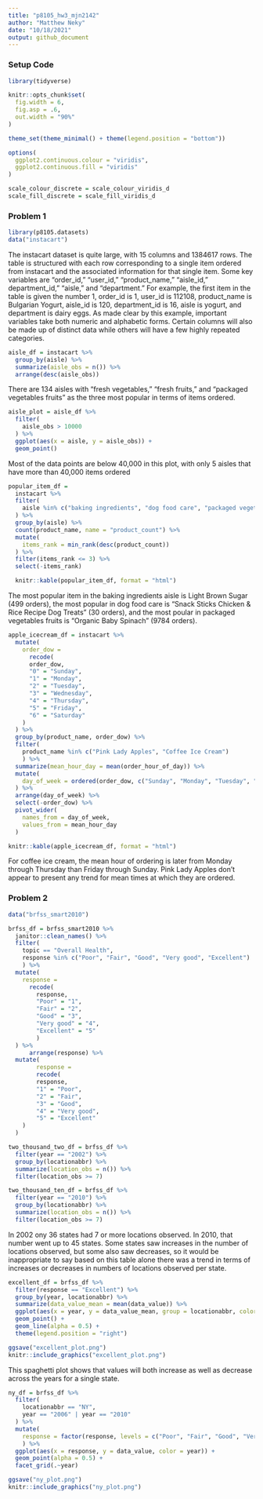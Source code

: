 ```yaml
---
title: "p8105_hw3_mjn2142"
author: "Matthew Neky"
date: "10/18/2021"
output: github_document
---
```


### Setup Code

```r
library(tidyverse)

knitr::opts_chunk$set(
  fig.width = 6,
  fig.asp = .6,
  out.width = "90%"
)

theme_set(theme_minimal() + theme(legend.position = "bottom"))

options(
  ggplot2.continuous.colour = "viridis",
  ggplot2.continuous.fill = "viridis"
)

scale_colour_discrete = scale_colour_viridis_d
scale_fill_discrete = scale_fill_viridis_d
```

### Problem 1

```r
library(p8105.datasets)
data("instacart")
```

The instacart dataset is quite large, with 15 columns and 1384617 rows. The table is structured with each row corresponding to a single item ordered from instacart and the associated information for that single item. Some key variables are "order_id," "user_id," "product_name," "aisle_id," department_id," "aisle," and "department." For example, the first item in the table is given the number 1, order_id is 1, user_id is 112108, product_name is Bulgarian Yogurt, aisle_id is 120, department_id is 16, aisle is yogurt, and department is dairy eggs. As made clear by this example, important variables take both numeric and alphabetic forms. Certain columns will also be made up of distinct data while others will have a few highly repeated categories. 

```r
aisle_df = instacart %>% 
  group_by(aisle) %>% 
  summarize(aisle_obs = n()) %>% 
  arrange(desc(aisle_obs))
```

There are 134 aisles with "fresh vegetables," "fresh fruits," and "packaged vegetables fruits" as the three most popular in terms of items ordered.

```r
aisle_plot = aisle_df %>% 
  filter(
    aisle_obs > 10000
  ) %>% 
  ggplot(aes(x = aisle, y = aisle_obs)) +
  geom_point()
```

Most of the data points are below 40,000 in this plot, with only 5 aisles that have more than 40,000 items ordered

```r
popular_item_df = 
  instacart %>% 
  filter(
    aisle %in% c("baking ingredients", "dog food care", "packaged vegetables fruits")
  ) %>% 
  group_by(aisle) %>% 
  count(product_name, name = "product_count") %>% 
  mutate(
    items_rank = min_rank(desc(product_count))
  ) %>% 
  filter(items_rank <= 3) %>% 
  select(-items_rank)

  knitr::kable(popular_item_df, format = "html")
```

The most popular item in the baking ingredients aisle is Light Brown Sugar (499 orders), the most popular in dog food care is "Snack Sticks Chicken & Rice Recipe Dog Treats" (30 orders), and the most poular in packaged vegetables fruits is "Organic Baby Spinach" (9784 orders).

```r
apple_icecream_df = instacart %>% 
  mutate(
    order_dow =
      recode(
      order_dow,
      "0" = "Sunday",
      "1" = "Monday",
      "2" = "Tuesday",
      "3" = "Wednesday",
      "4" = "Thursday",
      "5" = "Friday",
      "6" = "Saturday"
    )
  ) %>% 
  group_by(product_name, order_dow) %>% 
  filter(
    product_name %in% c("Pink Lady Apples", "Coffee Ice Cream")
    ) %>% 
  summarize(mean_hour_day = mean(order_hour_of_day)) %>%
  mutate(
    day_of_week = ordered(order_dow, c("Sunday", "Monday", "Tuesday", "Wednesday", "Thursday", "Friday", "Saturday"))
  ) %>% 
  arrange(day_of_week) %>% 
  select(-order_dow) %>% 
  pivot_wider(
    names_from = day_of_week,
    values_from = mean_hour_day
  )

knitr::kable(apple_icecream_df, format = "html")
```

For coffee ice cream, the mean hour of ordering is later from Monday through Thursday than Friday through Sunday. Pink Lady Apples don't appear to present any trend for mean times at which they are ordered.

### Problem 2

```r
data("brfss_smart2010")

brfss_df = brfss_smart2010 %>% 
  janitor::clean_names() %>% 
  filter(
    topic == "Overall Health",
    response %in% c("Poor", "Fair", "Good", "Very good", "Excellent")
    ) %>% 
  mutate(
    response =
      recode(
        response,
        "Poor" = "1",
        "Fair" = "2",
        "Good" = "3",
        "Very good" = "4",
        "Excellent" = "5"
        )
  ) %>% 
      arrange(response) %>%  
  mutate(
        response = 
        recode(
        response,
        "1" = "Poor",
        "2" = "Fair",
        "3" = "Good",
        "4" = "Very good",
        "5" = "Excellent"
    )
  )
```

```r
two_thousand_two_df = brfss_df %>% 
  filter(year == "2002") %>% 
  group_by(locationabbr) %>% 
  summarize(location_obs = n()) %>% 
  filter(location_obs >= 7)

two_thousand_ten_df = brfss_df %>% 
  filter(year == "2010") %>% 
  group_by(locationabbr) %>% 
  summarize(location_obs = n()) %>% 
  filter(location_obs >= 7)
```

In 2002 ony 36 states had 7 or more locations observed. In 2010, that number went up to 45 states. Some states saw increases in the number of locations observed, but some also saw decreases, so it would be inappropriate to say based on this table alone there was a trend in terms of increases or decreases in numbers of locations observed per state.

```r
excellent_df = brfss_df %>% 
  filter(response == "Excellent") %>% 
  group_by(year, locationabbr) %>% 
  summarize(data_value_mean = mean(data_value)) %>% 
  ggplot(aes(x = year, y = data_value_mean, group = locationabbr, color = locationabbr)) +
  geom_point() +
  geom_line(alpha = 0.5) +
  theme(legend.position = "right")

ggsave("excellent_plot.png")
knitr::include_graphics("excellent_plot.png")
```

This spaghetti plot shows that values will both increase as well as decrease across the years for a single state.

```r
ny_df = brfss_df %>% 
  filter(
    locationabbr == "NY",
    year == "2006" | year == "2010"
  ) %>% 
  mutate(
    response = factor(response, levels = c("Poor", "Fair", "Good", "Very good", "Excellent"))
    ) %>% 
  ggplot(aes(x = response, y = data_value, color = year)) +
  geom_point(alpha = 0.5) +
  facet_grid(.~year)

ggsave("ny_plot.png")
knitr::include_graphics("ny_plot.png")
```



